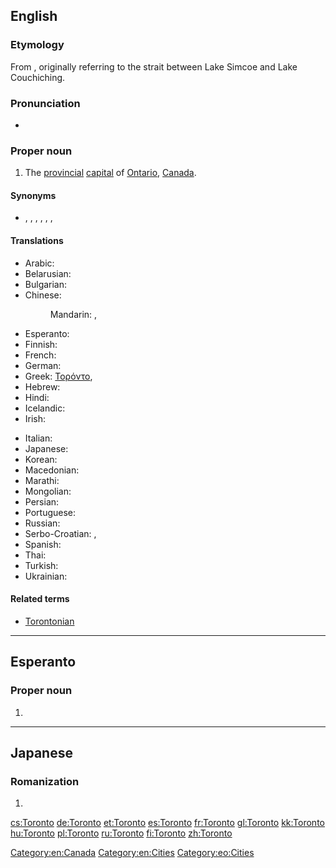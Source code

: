 ==English==
{{wikipedia}}

===Etymology===
From {{etyl|moh|en}} {{term|tkaronto||where trees stand in water|lang=moh}}, originally referring to the strait between Lake Simcoe and Lake Couchiching.

===Pronunciation===
* {{audio|En-CA Toronto (contracted).ogg|audio (Canada, informal)}}

===Proper noun===
{{en-proper noun}}

# The [[provincial]] [[capital]] of [[Ontario]], [[Canada]].

====Synonyms====
* {{sense|city}} {{l|en|Big Smoke|The Big Smoke}}, {{l|en|Hogtown}}, {{l|en|Hollywood North}}, {{l|en|Muddy York}} {{qualifier|historical nickname}}, {{l|en|Queen City}}, {{l|en|T.O.}}, {{l|en|York}} {{qualifier|former name}}

====Translations====
{{trans-top|provincial capital on Ontario, Canada}}
* Arabic: {{t-|ar|تورونتو|m|tr=turūntu, torontu}}
* Belarusian: {{t-|be|Таронта|m|tr=Tarónta}}
* Bulgarian: {{t-|bg|Торонто|tr=Torónto}}
* Chinese:
*: Mandarin: {{t|cmn|多倫多|sc=Hani}},  {{t|cmn|多伦多|tr=Duōlúnduō|sc=Hani}}
* Esperanto: {{t-|eo|Toronto}}
* Finnish: {{t+|fi|Toronto}}
* French: {{t+|fr|Toronto|m}}
* German: {{t+|de|Toronto|n}}
* Greek: [[Τορόντο]],  {{t-|el|Τορόντο|tr=Torónto}}
* Hebrew: {{t-|he|טורונטו}}
* Hindi: {{t-|hi|टोरंटो|tr=ṭōraṇṭō}}
* Icelandic: {{t-|is|Torontó}}
* Irish: {{t-|ga|Torontó|m}}
{{trans-mid}}
* Italian: {{t-|it|Toronto|m}}
* Japanese: {{t-|ja|トロント|tr=Toronto}}
* Korean: {{t-|ko|토론토|tr=Toronto|sc=Hang}}
* Macedonian: {{t-|mk|Торонто|tr=Torónto}}
* Marathi: {{t-|mr|टॉरोंटो|tr=ṭǒroṃṭo|sc=Deva}}
* Mongolian: {{t-|mn|Торонто|tr=Torónto|sc=Cyrl}}
* Persian: {{t-|fa|تورنتو}}
* Portuguese: {{t-|pt|Toronto|m}}
* Russian: {{t-|ru|Торонто|m|tr=Torónto}}
* Serbo-Croatian: {{t-|sh|Торонто|sc=Cyrl}},  {{t-|sh|Toronto}}
* Spanish: {{t+|es|Toronto|m}}
* Thai: {{t-|th|โทรอนโต}}
* Turkish: {{t-|tr|Toronto}}
* Ukrainian: {{t-|uk|Торонто|m|tr=Torónto}}
{{trans-bottom}}

====Related terms====
* [[Torontonian]]

[[Category:en:Canada]]
[[Category:en:Cities]]

----

==Esperanto==

===Proper noun===
{{eo-proper noun}}

# {{l|en|Toronto}}

[[Category:eo:Cities]]

----

==Japanese==

===Romanization===
{{ja-romaji}}

# {{ja-romanization of|トロント}}

[[cs:Toronto]]
[[de:Toronto]]
[[et:Toronto]]
[[es:Toronto]]
[[fr:Toronto]]
[[gl:Toronto]]
[[kk:Toronto]]
[[hu:Toronto]]
[[pl:Toronto]]
[[ru:Toronto]]
[[fi:Toronto]]
[[zh:Toronto]]